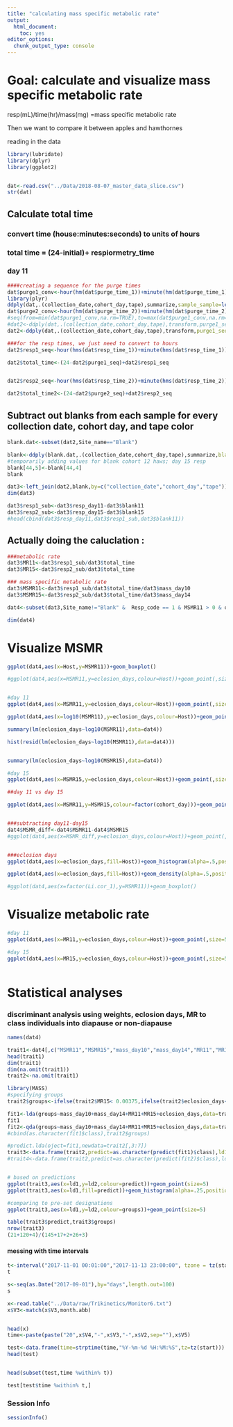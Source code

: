 ```yaml
---
title: "calculating mass specific metabolic rate"
output: 
  html_document: 
    toc: yes
editor_options: 
  chunk_output_type: console
---
```


# Goal: calculate and visualize mass specific metabolic rate  

resp(mL)/time(hr)/mass(mg) =mass specific metabolic rate 


Then we want to compare it between apples and hawthornes   

reading in the data   

```r
library(lubridate)
library(dplyr)
library(ggplot2)


dat<-read.csv("../Data/2018-08-07_master_data_slice.csv")
str(dat)
```


## Calculate total time 

### convert time (house:minutes:seconds) to units of hours 

### total time = (24-initial)+ respiormetry_time 
### day 11
```r
####creating a sequence for the purge times
dat$purge1_conv<-hour(hm(dat$purge_time_1))+minute(hm(dat$purge_time_1))/60
library(plyr)
ddply(dat,.(collection_date,cohort_day,tape),summarize,sample_sample=length(tape))
dat$purge2_conv<-hour(hm(dat$purge_time_2))+minute(hm(dat$purge_time_2))/60
#seq(from=min(dat$purge1_conv,na.rm=TRUE),to=max(dat$purge1_conv,na.rm=TRUE),length.out=length(dat$tape))
#dat2<-ddply(dat,.(collection_date,cohort_day,tape),transform,purge1_seq=seq(from=min(purge1_conv,na.rm=TRUE),to=max(purge1_conv,na.rm=TRUE),length.out=length(tape)))
dat2<-ddply(dat,.(collection_date,cohort_day,tape),transform,purge1_seq=seq(from=min(purge1_conv,na.rm=TRUE),to=max(purge1_conv,na.rm=TRUE),length.out=length(tape)),purge2_seq=seq(from=min(purge2_conv,na.rm=TRUE),to=max(purge2_conv,na.rm=TRUE),length.out=length(tape)))

###for the resp times, we just need to convert to hours 
dat2$resp1_seq<-hour(hms(dat$resp_time_1))+minute(hms(dat$resp_time_1))/60

dat2$total_time<-(24-dat2$purge1_seq)+dat2$resp1_seq


dat2$resp2_seq<-hour(hms(dat$resp_time_2))+minute(hms(dat$resp_time_2))/60

dat2$total_time2<-(24-dat2$purge2_seq)+dat2$resp2_seq
```


## Subtract out blanks from each sample for every collection date, cohort day, and tape color  

```r
blank.dat<-subset(dat2,Site_name=="Blank")

blank<-ddply(blank.dat,.(collection_date,cohort_day,tape),summarize,blank11=mean(resp_day11,na.rm=TRUE),blank15=mean(resp_day15,na.rm=TRUE))
#temporarily adding values for blank cohort 12 haws; day 15 resp
blank[44,5]<-blank[44,4]
blank

dat3<-left_join(dat2,blank,by=c("collection_date","cohort_day","tape"))
dim(dat3)

dat3$resp1_sub<-dat3$resp_day11-dat3$blank11
dat3$resp2_sub<-dat3$resp_day15-dat3$blank15
#head(cbind(dat3$resp_day11,dat3$resp1_sub,dat3$blank11))


```


## Actually doing the caluclation : 

```r
###metabolic rate
dat3$MR11<-dat3$resp1_sub/dat3$total_time
dat3$MR15<-dat3$resp2_sub/dat3$total_time

### mass specific metabolic rate
dat3$MSMR11<-dat3$resp1_sub/dat3$total_time/dat3$mass_day10
dat3$MSMR15<-dat3$resp2_sub/dat3$total_time/dat3$mass_day14

dat4<-subset(dat3,Site_name!="Blank" &  Resp_code == 1 & MSMR11 > 0 & organism!="wasp") # excluding blanks, wasps, msmr below 0, and experimental ones that don't have both day 11 and day 15

dim(dat4)
```

# Visualize MSMR    

```r
ggplot(dat4,aes(x=Host,y=MSMR11))+geom_boxplot()

#ggplot(dat4,aes(x=MSMR11,y=eclosion_days,colour=Host))+geom_point(,size=5)+stat_smooth()+xlim(0,.01)+facet_grid(.~factor(Li.cor_1))+ylim(0,90)


#day 11
ggplot(dat4,aes(x=MSMR11,y=eclosion_days,colour=Host))+geom_point(,size=5)+stat_smooth()+xlim(0,.015)+ylim(0,90)+xlab("Mass specific metabolic rate (mL/hr/mg)")

ggplot(dat4,aes(x=log10(MSMR11),y=eclosion_days,colour=Host))+geom_point(,size=5)+stat_smooth()+ylim(0,90)+xlab("Mass specific metabolic rate (mL/hr/mg)")+xlim(-3.5,-1.99)

summary(lm(eclosion_days~log10(MSMR11),data=dat4))

hist(resid(lm(eclosion_days~log10(MSMR11),data=dat4)))


summary(lm(eclosion_days~log10(MSMR15),data=dat4))

#day 15
ggplot(dat4,aes(x=MSMR15,y=eclosion_days,colour=Host))+geom_point(,size=5)+stat_smooth()+ylim(0,90)+xlab("Mass specific metabolic rate (mL/hr/mg)")+xlim(0,.01)

##day 11 vs day 15

ggplot(dat4,aes(x=MSMR11,y=MSMR15,colour=factor(cohort_day)))+geom_point(size=5)


###subtracting day11-day15
dat4$MSMR_diff<-dat4$MSMR11-dat4$MSMR15
#ggplot(dat4,aes(x=MSMR_diff,y=eclosion_days,colour=Host))+geom_point(,size=5)+stat_smooth()+ylim(0,90)+xlab("Mass specific metabolic rate (mL/hr/mg)")+xlim(-.015,.01)


###eclosion days
ggplot(dat4,aes(x=eclosion_days,fill=Host))+geom_histogram(alpha=.5,position="identity")

ggplot(dat4,aes(x=eclosion_days,fill=Host))+geom_density(alpha=.5,position="identity")

#ggplot(dat4,aes(x=factor(Li.cor_1),y=MSMR11))+geom_boxplot()
```

# Visualize metabolic rate   

```r

#day 11
ggplot(dat4,aes(x=MR11,y=eclosion_days,colour=Host))+geom_point(,size=5)+stat_smooth()+ylim(0,90)+xlab("metabolic rate (hr/mg)")+xlim(0,.1)

#day 15
ggplot(dat4,aes(x=MR15,y=eclosion_days,colour=Host))+geom_point(,size=5)+stat_smooth()+ylim(0,90)+xlab("metabolic rate (hr/mg)")+xlim(0,.1)



```


# Statistical analyses   
### discriminant analysis using weights, eclosion days, MR to class individuals into diapause or non-diapause   

```r
names(dat4)

trait1<-dat4[,c("MSMR11","MSMR15","mass_day10","mass_day14","MR11","MR15","eclosion_days")]
head(trait1)
dim(trait1)
dim(na.omit(trait1))
trait2<-na.omit(trait1)

library(MASS)
#specifying groups    
trait2$groups<-ifelse(trait2$MR15< 0.00375,ifelse(trait2$eclosion_days<35,"non-diapause_lowMR","diapause"),"non-diapause_highMR")

fit1<-lda(groups~mass_day10+mass_day14+MR11+MR15+eclosion_days,data=trait2,CV=TRUE)
fit1
fit2<-qda(groups~mass_day10+mass_day14+MR11+MR15+eclosion_days,data=trait2,CV=FALSE)
#cbind(as.character(fit1$class),trait2$groups)

#predict.lda(oject=fit1,newdata=trait2[,3:7])
trait3<-data.frame(trait2,predict=as.character(predict(fit1)$class),ld1=predict(fit1)$x[,1],ld2=predict(fit1)$x[,2])
#trait4<-data.frame(trait2,predict=as.character(predict(fit2)$class),ld1=predict(fit2,b)$x[,1],ld2=predict(fit2)$x[,2])


# based on predictions 
ggplot(trait3,aes(x=ld1,y=ld2,colour=predict))+geom_point(size=5)
ggplot(trait3,aes(x=ld1,fill=predict))+geom_histogram(alpha=.25,position="identity") 

#comparing to pre-set designations   
ggplot(trait3,aes(x=ld1,y=ld2,colour=groups))+geom_point(size=5)

table(trait3$predict,trait3$groups)
nrow(trait3)
(21+120+4)/(145+17+2+26+3)

```


#### messing with time intervals   

```r

t<-interval("2017-11-01 00:01:00","2017-11-13 23:00:00", tzone = tz(start))
t

s<-seq(as.Date("2017-09-01"),by="days",length.out=100)
s

x<-read.table("../Data/raw/Trikinetics/Monitor6.txt")
x$V3<-match(x$V3,month.abb)


head(x)
time<-paste(paste("20",x$V4,"-",x$V3,"-",x$V2,sep=""),x$V5)

test<-data.frame(time=strptime(time,"%Y-%m-%d %H:%M:%S",tz=tz(start)))
head(test)


head(subset(test,time %within% t))

test[test$time %within% t,]
```



### Session Info

```r
sessionInfo()
```

